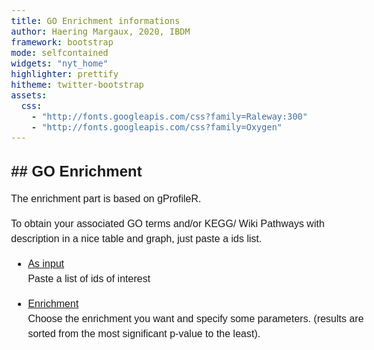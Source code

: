 ```yaml
---
title: GO Enrichment informations
author: Haering Margaux, 2020, IBDM
framework: bootstrap
mode: selfcontained
widgets: "nyt_home"
highlighter: prettify
hitheme: twitter-bootstrap
assets:
  css:
    - "http://fonts.googleapis.com/css?family=Raleway:300"
    - "http://fonts.googleapis.com/css?family=Oxygen"
---
```


<style>
body{
  font-family: 'Oxygen', sans-serif;
  font-size: 16px;
  line-height: 24px;
}

h1,h2,h3,h4 {
  font-family: 'Raleway', sans-serif;
}


h4 {
  text-indent: 100px;
}

g-table-intro h4 {
  text-indent: 0px;
}
</style>




## GO Enrichment
---
The enrichment part is based on gProfileR. 

To obtain your associated GO terms and/or KEGG/ Wiki Pathways with description in a nice table and graph, just paste a ids list.



-  <u> As input </u> </br>
Paste a list of ids of interest 



- <u> Enrichment </u> </br>
Choose the  enrichment you want and specify some parameters.
(results are sorted from the most significant p-value to the least). 


<br/>
<br/>

